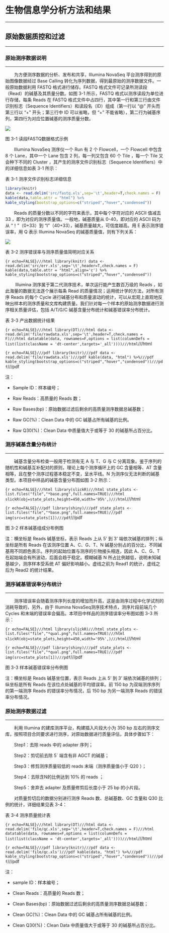 # 生物信息学分析方法和结果

***

## 原始数据质控和过滤

***

### 原始测序数据说明

***

&emsp;&emsp;为方便测序数据的分析、发布和共享，Illumina NovaSeq 平台测序得到的原始图像数据经过 Base Calling 转化为序列数据，得到最原始的测序数据文件。一般原始数据利用 FASTQ 格式进行储存。FASTQ 格式文件可记录所测读段（Read）的碱基及其质量分数。如图 3-1 所示，FASTQ 格式以测序读段为单位进行存储，每条 Reads 在 FASTQ 格式文件中占四行，其中第一行和第三行由文件识别标志（Sequence Identifiers）和读段名（ID）组成（第一行以 “@” 开头而第三行以 “+” 开头；第三行中 ID 可以省略，但 “+” 不能省略），第二行为碱基序列，第四行为对应位置碱基的测序质量分数。

<img class="normal6" src="src/fastq.png">

<p class='mark'>图 3-1 读段FASTQ数据格式示例</p>

&emsp;&emsp;Illumina NovaSeq 测序仪一个 Run 有 2 个 Flowcell，一个 Flowcell 中包含 8 个 Lane，其中一个 Lane 包含 2 列，每一列又包含 60 个 Tile ，每一个 Tile 又会种下不同的 Cluster ，其产生的测序文件识别标志（Sequence Identifiers）中的详细信息如表 3-1 所示：

<p class='mark'>表 3-1 测序文件识别标志详细信息</p>
```r
library(knitr)
data <- read.delim('src/fastq.xls',sep='\t',header=T,check.names = F)
kable(data,table.attr = "html") %>%
kable_styling(bootstrap_options=c("striped","hover","condensed"))
```

&emsp;&emsp;Reads 的质量分数以不同的字符来表示，其中每个字符对应的 ASCII 值减去 33 ，即为对应的测序质量值。一般地，碱基质量从 0-40，即对应的 ASCII 码为从 “！”（0+33）到 “I”（40+33），碱基质量越大，可信度越高。用 E 表示测序错误率，用 Q 表示 Illumina NovaSeq 的碱基质量值，则有下列关系：


<img class="normal3" src='src/err.png'>

<p class='mark'>表 3-2 测序错误率与测序质量值简明对应关系</p>

```{r echo=FALSE}///html
library(knitr)
data <- read.delim('src/err.xls',sep='\t',header=T,check.names = F)
kable(data,table.attr = "html",align='c') %>%
kable_styling(bootstrap_options=c("striped","hover","condensed"))
```

&emsp;&emsp; Illumina 测序属于第二代测序技术，单次运行能产生数百万级的 Reads ，如此海量的数据无法逐个展示每条 Read 的质量情况；运用统计学的方法，对所有测序 Reads 的每个 Cycle 进行碱基分布和质量波动的统计，可以从宏观上直观地反映出样本的测序质量和文库构建质量。我们针对每一个样本的原始测序数据进行测序相关质量评估，包括 A/T/G/C 碱基含量分布统计和碱基错误率分布统计。

<p class="mark">表 3-3 产出数据统计结果</p>


```{r echo=FALSE}///html
library(DT)///html
data <- read.delim('file/rawdata.xls',sep='\t',header=T,check.names = F)///html
datatable(data, rownames=F,options = list(columnDefs = list(list(className = 'dt-center',targets='_all'))))///html
```///html

```{r echo=FALSE}///pdf
library(knitr)///pdf
data <- read.delim('file/rawdata.xls')///pdf
kable(data, "html") %>%///pdf
kable_styling(bootstrap_options=c("striped","hover","condensed"))///pdf
```///pdf


<p class='mark1'>注：</p>

- <p class='mark1'>Sample ID：样本编号；</p>

- <p class='mark1'>Raw Reads：高质量的 Reads 数；</p>

- <p class='mark1'>Raw Bases(bp)：原始数据过滤后剩余的高质量测序数据总碱基数；</p>

- <p class='mark1'>Raw GC(%)：Clean Data 中的 GC 碱基占所有碱基的比例。</p>

- <p class='mark1'>Raw Q30(%)：Clean Data 中质量值大于或等于 30 的碱基所占百分比。</p>

### 测序碱基含量分布统计

***

&emsp;&emsp;碱基含量分布检查一般用于检测有无 A 与 T、G 与 C 分离现象。鉴于序列的随机性和碱基互补配对的原则，理论上每个测序循环上的 GC 含量相等、AT 含量相等，且在整个测序过程基本稳定不变，呈水平线。N 为测序仪无法判断的碱基类型。本项目中样品的碱基含量分布图如图 3-2 所示：

```{r echo=FALSE}///html
library(slickR)///html
state_plots <- list.files("file","*base.png",full.names=TRUE)///html
slickR(obj=state_plots,height=450,width='95%',)///html
```///html

```{r echo=FALSE}///pdf
library(shiny)///pdf
state_plots <- list.files("file","*base.png",full.names=TRUE)///pdf
img(src=state_plots[1])///pdf
```///pdf

<p class="mark">图 3-2 样本碱基组成分布例图</p>

<p class="mark1">注：横坐标是 Reads 碱基坐标，表示 Reads 上从 5’ 到 3’ 端依次碱基的排列；纵坐标是所有 Reads 在该测序位置 A、C、G、T、N 碱基分别占的百分比，不同碱基用不同颜色表示。序列的起始位置与测序的引物接头相连，因此 A、C、G、T 在起始端会有所波动，后面会趋于稳定。模糊碱基 N 所占比例越低，说明未知碱基越少，测序样本受系统 AT 偏好影响越小。虚线之前为 Read1 的统计，虚线之后为 Read2 的统计结果。</p>

### 测序碱基错误率分布统计

***

&emsp;&emsp;测序错误率会随着测序序列长度的增加而升高，这是由测序过程中化学试剂的消耗导致的，另外，由于 Illumina NovaSeq测序技术特点，测序片段前端几个 Cycles 和末端的错误率会偏高。本项目中样品的测序错误率分布图如图 3-3 所示：

```{r echo=FALSE}///html
library(slickR)///html
state_plots <- list.files("file","*qual.png",full.names=TRUE)///html
slickR(obj=state_plots,height=450,width='95%',)///html
```///html

```{r echo=FALSE}///pdf
library(shiny)///pdf
state_plots <- list.files("file","*qual.png",full.names=TRUE)///pdf
img(src=state_plots[1])///pdf
```///pdf

<p class="mark">图 3-3 样本碱基错误率分布例图</p>

<p class="mark1">注：横坐标是 Reads 碱基坐位置，表示 Reads 上从 5’ 到 3’ 端依次碱基的排列；纵坐标是所有 Reads 在该位点处碱基的平均错误率。前 150 bp 为双端测序序列的第一端测序 Reads 的错误率分布情况，后 150 bp 为另一端测序 Reads 的错误率分布情况。</p>

### 原始测序数据过滤

***

&emsp;&emsp;利用 Illumina 的建库测序平台，构建插入片段大小为 350 bp 左右的测序文库，按照项目合同要求进行测序，对原始数据进行质量评估，具体步骤如下：

&emsp;&emsp;Step1：去除 reads 中的 adapter 序列；

&emsp;&emsp;Step2：剪切前去除 5` 端含有非 AGCT 的碱基；

&emsp;&emsp;Step3：修剪测序质量较低的 reads 末端（测序质量值小于 Q20 ）；

&emsp;&emsp;Step4：去除含N的比例达到 10% 的 reads ；

&emsp;&emsp;Step5：舍弃去 adapter 及质量修剪后长度小于 25 bp 的小片段。

&emsp;&emsp;对质量剪切后的数据分别进行测序 Reads 数、总碱基数、GC 含量和 Q30 比例的统计，详细结果见表 3-4：

<p class="mark">表 3-4 测序质量统计表</p>

```{r echo=FALSE}///html
library(DT)///html
data <- read.delim('file/qc.xls',sep='\t',header=T,check.names = F)///html
datatable(data, rownames=F,options = list(columnDefs = list(list(className = 'dt-center',targets='_all'))))///html
```///html

```{r echo=FALSE}///pdf
library(knitr)///pdf
data <- read.delim('file/qc.xls')///pdf
kable(data, "html") %>%///pdf
kable_styling(bootstrap_options=c("striped","hover","condensed"))///pdf
```///pdf

<p class='mark1'>注：</p>

- <p class='mark1'>sample ID：样本编号；</p>

- <p class='mark1'>Clean Reads：高质量的 Reads 数；</p>

- <p class='mark1'>Clean Bases(bp)：原始数据过滤后剩余的高质量测序数据总碱基数；</p>

- <p class='mark1'>Clean GC(%)：Clean Data 中的 GC 碱基占所有碱基的比例。</p>

- <p class='mark1'>Clean Q30(%)：Clean Data 中质量值大于或等于 30 的碱基所占百分比。</p>


